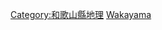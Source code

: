 {{Template:Category:都道府縣|的郡|top=日本的郡|}}

[[Category:和歌山縣地理|Category:和歌山縣地理]]
[[Category:日本的郡|Wakayama]]
